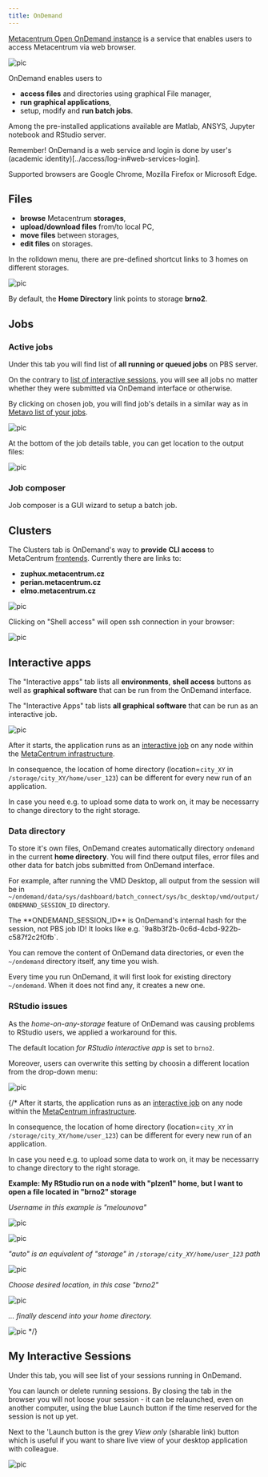 ```yaml
---
title: OnDemand
---
```

[Metacentrum Open OnDemand instance](https://ondemand.metacentrum.cz) is a service that enables users to access Metacentrum via web browser.

![pic](/img/meta/ondemand/ondemand_dashboard.png)

OnDemand enables users to

- **access files** and directories using graphical File manager,
- **run graphical applications**,
- setup, modify and **run batch jobs**.

Among the pre-installed applications available are Matlab, ANSYS, Jupyter notebook and RStudio server.

<Callout type="info" title="Authorization">
    Remember! OnDemand is a web service and login is done by user's (academic identity)[../access/log-in#web-services-login].
</Callout>

Supported browsers are Google Chrome, Mozilla Firefox or Microsoft Edge. 

## Files

- **browse** Metacentrum **storages**,
- **upload/download files** from/to local PC,
- **move files** between storages,
- **edit files** on storages.

In the rolldown menu, there are pre-defined shortcut links to 3 homes on different storages.

![pic](/img/meta/ondemand/files-rolldown.png)

By default, the **Home Directory** link points to storage **brno2**.

## Jobs

### Active jobs

Under this tab you will find list of **all running or queued jobs** on PBS server.

On the contrary to [list of interactive sessions](#my-interactive-sessions), you will see all jobs no matter whether they were submitted via OnDemand interface or otherwise.

By clicking on chosen job, you will find job's details in a similar way as in [Metavo list of your jobs](http://metavo.metacentrum.cz/pbsmon2/person). 

![pic](/img/meta/ondemand/active-jobs-top.png)

At the bottom of the job details table, you can get location to the output files:

![pic](/img/meta/ondemand/active-jobs-bottom.png)

### Job composer

Job composer is a GUI wizard to setup a batch job.

## Clusters

The Clusters tab is OnDemand's way to **provide CLI access** to MetaCentrum [frontends](../computing/infrastructure/frontends). Currently there are links to:

- **zuphux.metacentrum.cz**
- **perian.metacentrum.cz**
- **elmo.metacentrum.cz**  
   
![pic](/img/meta/ondemand/clusters-rolldown.png)

Clicking on "Shell access" will open ssh connection in your browser:

![pic](/img/meta/ondemand/shell-login.png)

## Interactive apps

The "Interactive apps" tab lists all **environments**, **shell access** buttons as well as **graphical software** that can be run from the OnDemand interface.

The "Interactive Apps" tab lists **all graphical software** that can be run as an interactive job.

![pic](/img/meta/ondemand/apps.png)

After it starts, the application runs as an [interactive job](../computing/run-basic-job#interactive-job) on any node within the [MetaCentrum infrastructure](../computing/infrastructure/frontend-storage).

In consequence, the location of home directory (location=`city_XY` in `/storage/city_XY/home/user_123`) can be different for every new run of an application.

In case you need e.g. to upload some data to work on, it may be necessarry to change directory to the right storage.

### Data directory

To store it's own files, OnDemand creates automatically directory `ondemand` in the current **home directory**. You will find there output files, error files and other data for batch jobs submitted from OnDemand interface.

For example, after running the VMD Desktop, all output from the session will be in `~/ondemand/data/sys/dashboard/batch_connect/sys/bc_desktop/vmd/output/ONDEMAND_SESSION_ID` directory.

<Callout  type="warn" title="Warning">
    The **ONDEMAND_SESSION_ID** is OnDemand's internal hash for the session, not PBS job ID! It looks like e.g. `9a8b3f2b-0c6d-4cbd-922b-c587f2c2f0fb`.
</Callout>

You can remove the content of OnDemand data directories, or even the `~/ondemand` directory itself, any time you wish.

Every time you run OnDemand, it will first look for existing directory `~/ondemand`. When it does not find any, it creates a new one.

### RStudio issues

As the *home-on-any-storage* feature of OnDemand was causing problems to RStudio users, we applied a workaround for this.

The default location *for RStudio interactive app* is set to `brno2`.

Moreover, users can overwrite this setting by choosin a different location from the drop-down menu:

![pic](/img/meta/ondemand/rstudio-dir-fix.png)

{/*
After it starts, the application runs as an [interactive job](../computing/run-basic-job#interactive-job) on any node within the [MetaCentrum infrastructure](../computing/infrastructure/frontend-storage).

In consequence, the location of home directory (location=`city_XY` in `/storage/city_XY/home/user_123`) can be different for every new run of an application.

In case you need e.g. to upload some data to work on, it may be necessarry to change directory to the right storage.

**Example: My RStudio run on a node with "plzen1" home, but I want to open a file located in "brno2" storage**

*Username in this example is "melounova"*

![pic](/img/meta/ondemand/app-dir-01.png)

![pic](/img/meta/ondemand/app-dir-02.png)

*"auto" is an equivalent of "storage" in `/storage/city_XY/home/user_123` path*

![pic](/img/meta/ondemand/app-dir-03.png)

*Choose desired location, in this case "brno2"*

![pic](/img/meta/ondemand/app-dir-04.png)

*... finally descend into your home directory.*

![pic](/img/meta/ondemand/app-dir-05.png)
*/}

## My Interactive Sessions

Under this tab, you will see list of your sessions running in OnDemand.

You can launch or delete running sessions. By closing the tab in the browser you will not loose your session - it can be relaunched, even on another computer, using the blue Launch button if the time reserved for the session is not up yet. 

Next to the 'Launch button is the grey *View only* (sharable link) button which is useful if you want to share live view of your desktop application with colleague.

![pic](/img/meta/ondemand/interact-sessions.png)
